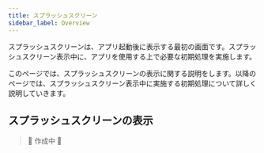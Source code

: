 ```yaml
---
title: スプラッシュスクリーン
sidebar_label: Overview
---
```


スプラッシュスクリーンは、アプリ起動後に表示する最初の画面です。スプラッシュスクリーン表示中に、アプリを使用する上で必要な初期処理を実施します。

このページでは、スプラッシュスクリーンの表示に関する説明をします。以降のページでは、スプラッシュスクリーン表示中に実施する初期処理について詳しく説明していきます。

## スプラッシュスクリーンの表示

> 🚧 作成中 🚧
<!--
TODO: expo-splash-screenを使用することを追記。
      resize modeやスプラッシュスクリーンの閉じ方などを追記。
      スプラッシュスクリーンに表示する画像を、dpiに応じたディレクトリに配置したほうが良いことを追記。
-->
